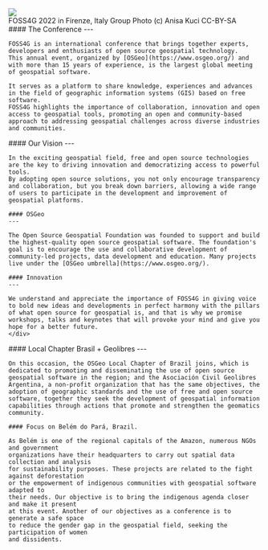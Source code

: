
<div className="relative w-full my-2">
  <Image src={FOSS4G2022GroupPhoto} className="rounded-xl w-full" />
  <div className="absolute bottom-0 left-0 w-full bg-white bg-opacity-80 rounded-bl-xl rounded-br-xl p-4">FOSS4G 2022 in Firenze, Italy Group Photo (c) Anisa Kuci CC-BY-SA</div>
</div>

<div className="grid grid-cols-2 space-x-4">
  <div className="">
    #### The Conference
    ---

    FOSS4G is an international conference that brings together experts, developers and enthusiasts of open source geospatial technology.
    This annual event, organized by [OSGeo](https://www.osgeo.org/) and with more than 15 years of experience, is the largest global meeting of geospatial software.

    It serves as a platform to share knowledge, experiences and advances in the field of geographic information systems (GIS) based on free software.
    FOSS4G highlights the importance of collaboration, innovation and open access to geospatial tools, promoting an open and community-based approach to addressing geospatial challenges across diverse industries and communities.

  </div>
  <div className="">
    #### Our Vision
    ---

    In the exciting geospatial field, free and open source technologies are the key to driving innovation and democratizing access to powerful tools.
    By adopting open source solutions, you not only encourage transparency and collaboration, but you break down barriers, allowing a wide range of users to participate in the development and improvement of geospatial platforms.
    
    #### OSGeo
    ---

    The Open Source Geospatial Foundation was founded to support and build the highest-quality open source geospatial software. The foundation's goal is to encourage the use and collaborative development of community-led projects, data development and education. Many projects live under the [OSGeo umbrella](https://www.osgeo.org/).
 
    #### Innovation
    ---

    We understand and appreciate the importance of FOSS4G in giving voice to bold new ideas and developments in perfect harmony with the pillars of what open source for geospatial is, and that is why we promise workshops, talks and keynotes that will provoke your mind and give you hope for a better future.
    </div>

</div>

<div className="grid grid-cols-2 space-x-4">
  <div className="">
    #### Local Chapter Brasil + Geolibres
    ---

    On this occasion, the OSGeo Local Chapter of Brazil joins, which is dedicated to promoting and disseminating the use of open source geospatial software in the region; and the Asociación Civil Geolibres Argentina, a non-profit organization that has the same objectives, the adoption of geographic standards and the use of free and open source software, together they seek the development of geospatial information capabilities through actions that promote and strengthen the geomatics community.

    #### Focus on Belém do Pará, Brazil.

    As Belém is one of the regional capitals of the Amazon, numerous NGOs and government
    organizations have their headquarters to carry out spatial data collection and analysis
    for sustainability purposes. These projects are related to the fight against deforestation
    or the empowerment of indigenous communities with geospatial software adapted to
    their needs. Our objective is to bring the indigenous agenda closer and make it present
    at this event. Another of our objectives as a conference is to generate a safe space
    to reduce the gender gap in the geospatial field, seeking the participation of women
    and dissidents.
  
  </div>

  <div className="">
  </div>

</div>


